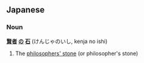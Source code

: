 ==Japanese==
===Noun===
'''[[賢者]] [[の]] [[石]]''' (けんじゃのいし, kenja no ishi)

# The [[philosophers' stone]] (or philosopher's stone)